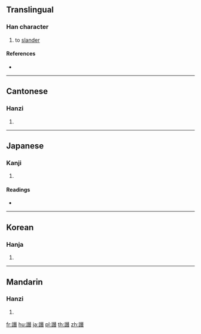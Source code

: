 {{character info/new}}
{{also|譛|谮}}
==Translingual==

===Han character===
{{Han char|rn=149|rad=言|as=12|sn=19|four=05661|canj=YRMUA}}

# to [[slander]]

====References====
* {{Han ref|kx=1181.150|dkj=35972|dj=1644.260|hdz=64018.060|uh=8B56|ud=35670|bh=F2FB|bd=62203}}

----

==Cantonese==

===Hanzi===
{{yue-hanzi|jyut=|y=jam3|sim=谮}}

# {{defn|lang=yue|sort=言12}}

----

==Japanese==

===Kanji===
{{ja-kanji|grade=|rs=言12}}

# {{defn|lang=ja|sort=言12}}

====Readings====
* {{ja-readings|on=[[しん]] (shin), [[せん]] (sen)|kun=[[そしる]] (soshiru)|nanori=}}

----

==Korean==

===Hanja===
{{ko-hanja|hangeul=참|eumhun=|rv=cham|mr=ch'am|y=cham}}

# {{defn|lang=ko|sort=言12}}

----

==Mandarin==

===Hanzi===
{{cmn-hanzi|sim=谮|pin=[[zèn]] ([[zen4]])|wg=tsen<sup>4</sup>}}

# {{defn|lang=cmn|sort=言12}}

[[fr:譖]]
[[hu:譖]]
[[ja:譖]]
[[pl:譖]]
[[th:譖]]
[[zh:譖]]